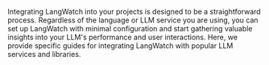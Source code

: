 Integrating LangWatch into your projects is designed to be a straightforward process. Regardless of the language or LLM service you are using, you can set up LangWatch with minimal configuration and start gathering valuable insights into your LLM's performance and user interactions. Here, we provide specific guides for integrating LangWatch with popular LLM services and libraries.

<CardGroup cols={2}>
  <Card title="Python OpenAI" icon="link" href="/python/open-ai" />
  <Card title="TypeScript Integration" icon="link" href="/typescript/guide" />
  <Card
    title="Python Azure OpenAI"
    icon="link"
    href="/python/azure-open-ai"
  />
  <Card title="Python LangChain" icon="link" href="/python/langchain" />
  <Card title="Python Custom" icon="link" href="/python/custom" />
  <Card title="REST API" icon="link" href="/rest-api" />
</CardGroup>
